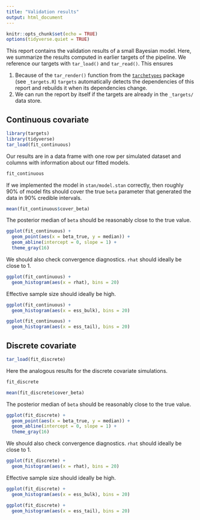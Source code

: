 ```yaml
---
title: "Validation results"
output: html_document
---
```


```r
knitr::opts_chunk$set(echo = TRUE)
options(tidyverse.quiet = TRUE)
```

This report contains the validation results of a small Bayesian model. Here, we summarize the results computed in earlier targets of the pipeline. We reference our targets with `tar_load()` and `tar_read()`. This ensures

1. Because of the `tar_render()` function from the [`tarchetypes`](https://wlandau.github.io/tarchetypes) package (see `_targets.R`) `targets` automatically detects the dependencies of this report and rebuilds it when its dependencies change.
1. We can run the report by itself if the targets are already in the `_targets/` data store.

## Continuous covariate

```r
library(targets)
library(tidyverse)
tar_load(fit_continuous)
```

Our results are in a data frame with one row per simulated dataset and columns with information about our fitted models.

```r
fit_continuous
```

If we implemented the model in `stan/model.stan` correctly, then roughly 90% of model fits should cover the true `beta` parameter that generated the data in 90% credible intervals.

```r
mean(fit_continuous$cover_beta)
```

The posterior median of `beta` should be reasonably close to the true value.

```r
ggplot(fit_continuous) +
  geom_point(aes(x = beta_true, y = median)) +
  geom_abline(intercept = 0, slope = 1) +
  theme_gray(16)
```

We should also check convergence diagnostics. `rhat` should ideally be close to 1.

```r
ggplot(fit_continuous) +
  geom_histogram(aes(x = rhat), bins = 20)
```

Effective sample size should ideally be high.

```r
ggplot(fit_continuous) +
  geom_histogram(aes(x = ess_bulk), bins = 20)
```

```r
ggplot(fit_continuous) +
  geom_histogram(aes(x = ess_tail), bins = 20)
```

## Discrete covariate

```r
tar_load(fit_discrete)
```

Here the analogous results for the discrete covariate simulations.

```r
fit_discrete
```

```r
mean(fit_discrete$cover_beta)
```

The posterior median of `beta` should be reasonably close to the true value.

```r
ggplot(fit_discrete) +
  geom_point(aes(x = beta_true, y = median)) +
  geom_abline(intercept = 0, slope = 1) +
  theme_gray(16)
```

We should also check convergence diagnostics. `rhat` should ideally be close to 1.

```r
ggplot(fit_discrete) +
  geom_histogram(aes(x = rhat), bins = 20)
```

Effective sample size should ideally be high.

```r
ggplot(fit_discrete) +
  geom_histogram(aes(x = ess_bulk), bins = 20)
```

```r
ggplot(fit_discrete) +
  geom_histogram(aes(x = ess_tail), bins = 20)
```
